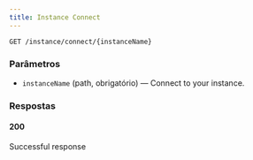 ```yaml
---
title: Instance Connect
---
```


```http
GET /instance/connect/{instanceName}
```



### Parâmetros

- `instanceName` (path, obrigatório) — Connect to your instance.

### Respostas
#### 200
Successful response

